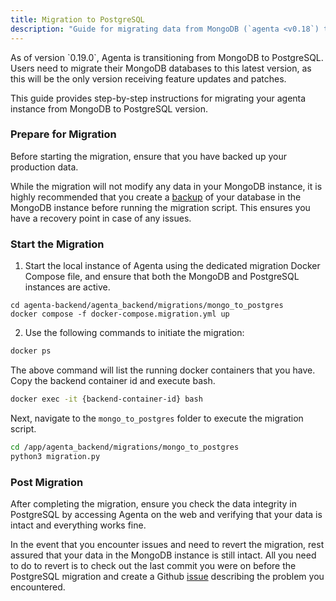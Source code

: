 ```yaml
---
title: Migration to PostgreSQL
description: "Guide for migrating data from MongoDB (`agenta <v0.18`) to PostgreSQL (`agenta >=v0.19`)."
---
```


<Warning>
  As of version `0.19.0`, Agenta is transitioning from MongoDB to PostgreSQL.
  Users need to migrate their MongoDB databases to this latest version, as this
  will be the only version receiving feature updates and patches.
</Warning>

This guide provides step-by-step instructions for migrating your agenta instance from MongoDB to PostgreSQL version.

### Prepare for Migration

Before starting the migration, ensure that you have backed up your production data.

While the migration will not modify any data in your MongoDB instance, it is highly recommended that you create a [backup](https://www.mongodb.com/docs/manual/tutorial/backup-and-restore-tools/) of your database in the MongoDB instance before running the migration script. This ensures you have a recovery point in case of any issues.

### Start the Migration

1. Start the local instance of Agenta using the dedicated migration Docker Compose file, and ensure that both the MongoDB and PostgreSQL instances are active.
```
cd agenta-backend/agenta_backend/migrations/mongo_to_postgres
docker compose -f docker-compose.migration.yml up
```
2. Use the following commands to initiate the migration:

```bash
docker ps
```

The above command will list the running docker containers that you have. Copy the backend container id and execute bash.

```bash
docker exec -it {backend-container-id} bash
```

Next, navigate to the `mongo_to_postgres` folder to execute the migration script.

```bash
cd /app/agenta_backend/migrations/mongo_to_postgres
python3 migration.py
```

### Post Migration

After completing the migration, ensure you check the data integrity in PostgreSQL by accessing Agenta on the web and verifying that your data is intact and everything works fine.

In the event that you encounter issues and need to revert the migration, rest assured that your data in the MongoDB instance is still intact. All you need to do to revert is to check out the last commit you were on before the PostgreSQL migration and create a Github [issue](https://github.com/Agenta-AI/agenta/issues/new?assignees=&labels=postgres,bug,Backend&projects=&template=bug_report.md&title=[Bug]+) describing the problem you encountered.
